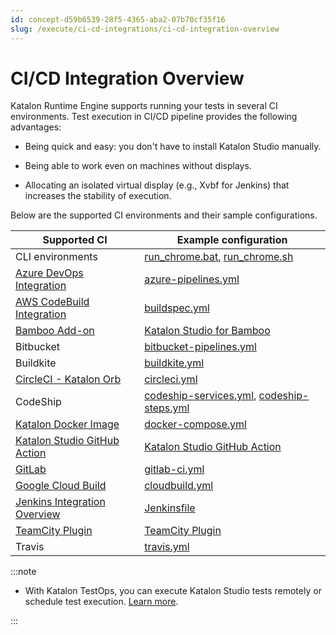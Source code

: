 ```yaml
---
id: concept-d59b6539-28f5-4365-aba2-07b70cf35f16
slug: /execute/ci-cd-integrations/ci-cd-integration-overview
---
```


# CI/CD Integration Overview

Katalon Runtime Engine supports running your tests in several CI environments. Test execution in CI/CD pipeline provides the following advantages:

-   Being quick and easy: you don't have to install Katalon Studio manually.

-   Being able to work even on machines without displays.

-   Allocating an isolated virtual display \(e.g., Xvbf for Jenkins\) that increases the stability of execution.


Below are the supported CI environments and their sample configurations.

<table><tr><th>Supported CI</th><th>Example configuration</th></tr><tbody><tr><td>CLI environments</td><td><a href="https://github.com/katalon-studio-samples/ci-samples/blob/master/run_chrome.bat" >run&#95;chrome.bat</a>, <a href="https://github.com/katalon-studio-samples/ci-samples/blob/master/run_chrome.sh" >run&#95;chrome.sh</a></td></tr><tr><td><a href="/execute/ci-cd-integrations/azure-devops-integration" >Azure DevOps Integration</a></td><td><a href="https://github.com/katalon-studio-samples/ci-samples/blob/master/azure-pipelines.yml" >azure-pipelines.yml</a></td></tr><tr><td><a href="/execute/ci-cd-integrations/aws-codebuild-integration" >AWS CodeBuild Integration</a></td><td><a href="https://github.com/katalon-studio-samples/ci-samples/blob/master/buildspec.yml" >buildspec.yml</a></td></tr><tr><td><a href="/execute/ci-cd-integrations/bamboo-add-on" >Bamboo Add-on</a></td><td><a href="https://marketplace.atlassian.com/apps/1220235/katalon-devops-for-bamboo" >Katalon Studio for Bamboo</a></td></tr><tr><td>Bitbucket</td><td><a href="https://github.com/katalon-studio-samples/ci-samples/blob/master/bitbucket-pipelines.yml" >bitbucket-pipelines.yml</a></td></tr><tr><td>Buildkite</td><td><a href="https://github.com/katalon-studio-samples/ci-samples/blob/master/.buildkite/pipeline.yml" >buildkite.yml</a></td></tr><tr><td><a href="/execute/ci-cd-integrations/circleci-katalon-orb" >CircleCI - Katalon Orb</a></td><td><a href="https://github.com/katalon-studio-samples/ci-samples/blob/master/.circleci/config.yml" >circleci.yml</a></td></tr><tr><td>CodeShip</td><td><a href="https://github.com/katalon-studio-samples/ci-samples/blob/master/codeship-services.yml" >codeship-services.yml</a>, <a href="https://github.com/katalon-studio-samples/ci-samples/blob/master/codeship-steps.yml" >codeship-steps.yml</a></td></tr><tr><td><a href="/execute/katalon-runtime-engine/katalon-docker-image" >Katalon Docker Image</a></td><td><a href="https://github.com/katalon-studio-samples/ci-samples/blob/master/docker-compose.yml" >docker-compose.yml</a></td></tr><tr><td><a href="/execute/ci-cd-integrations/katalon-studio-github-action" >Katalon Studio GitHub Action</a></td><td><a href="https://github.com/marketplace/actions/katalon-studio" >Katalon Studio GitHub Action</a></td></tr><tr><td><a href="/execute/ci-cd-integrations/gitlab-integration" >GitLab</a></td><td><a href="https://github.com/katalon-studio-samples/ci-samples/blob/master/.gitlab-ci.yml" >gitlab-ci.yml</a></td></tr><tr><td><a href="/execute/ci-cd-integrations/google-cloud-build" >Google Cloud Build</a></td><td><a href="https://github.com/katalon-studio-samples/ci-samples/blob/master/cloudbuild.yaml" >cloudbuild.yml</a></td></tr><tr><td><a href="/execute/ci-cd-integrations/jenkins-integration/jenkins-integration-overview" >Jenkins Integration Overview</a></td><td><a href="https://github.com/katalon-studio-samples/ci-samples/blob/master/Jenkinsfile" >Jenkinsfile</a></td></tr><tr><td><a href="/execute/ci-cd-integrations/teamcity-plugin" >TeamCity Plugin</a></td><td><a href="https://plugins.jetbrains.com/plugin/12653-katalon-studio-runner/" >TeamCity Plugin</a></td></tr><tr><td>Travis</td><td><a href="https://github.com/katalon-studio-samples/ci-samples/blob/master/.travis.yml" >travis.yml</a></td></tr></tbody></table>


:::note

-   With Katalon TestOps, you can execute Katalon Studio tests remotely or schedule test execution. [Learn more](https://docs.katalon.com/docs/katalon-testops/test-planning/schedules/schedule-test-runs).


:::